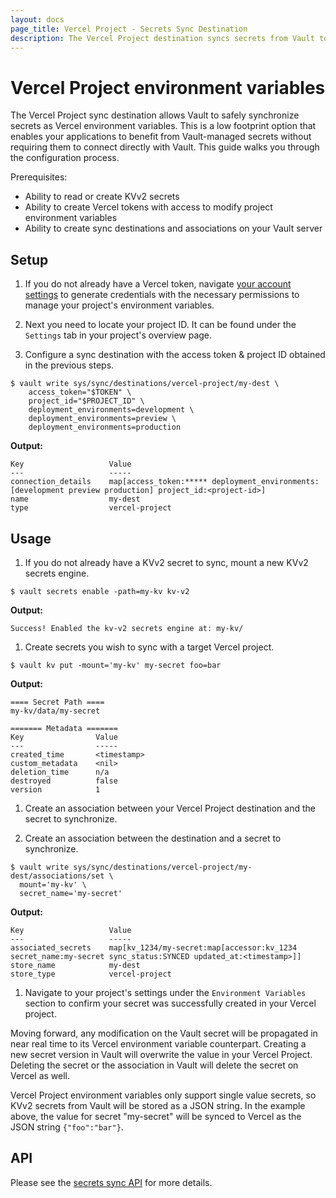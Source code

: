 ```yaml
---
layout: docs
page_title: Vercel Project - Secrets Sync Destination
description: The Vercel Project destination syncs secrets from Vault to Vercel.
---
```


# Vercel Project environment variables

The Vercel Project sync destination allows Vault to safely synchronize secrets as Vercel environment variables.
This is a low footprint option that enables your applications to benefit from Vault-managed secrets without requiring them
to connect directly with Vault. This guide walks you through the configuration process.

Prerequisites:
* Ability to read or create KVv2 secrets
* Ability to create Vercel tokens with access to modify project environment variables
* Ability to create sync destinations and associations on your Vault server

## Setup

1. If you do not already have a Vercel token, navigate [your account settings](https://vercel.com/account/tokens) to
   generate credentials with the necessary permissions to manage your project's environment variables.

1. Next you need to locate your project ID. It can be found under the `Settings` tab in your project's overview page.

1. Configure a sync destination with the access token & project ID obtained in the previous steps.

  ```shell-session
  $ vault write sys/sync/destinations/vercel-project/my-dest \
      access_token="$TOKEN" \
      project_id="$PROJECT_ID" \
      deployment_environments=development \
      deployment_environments=preview \
      deployment_environments=production
  ```

  **Output:**

  <CodeBlockConfig hideClipboard>

  ```plaintext
  Key                   Value
  ---                   -----
  connection_details    map[access_token:***** deployment_environments:[development preview production] project_id:<project-id>]
  name                  my-dest
  type                  vercel-project
  ```

  </CodeBlockConfig>

## Usage

1. If you do not already have a KVv2 secret to sync, mount a new KVv2 secrets engine.

  <CodeBlockConfig hideClipboard>

  ```shell-session
  $ vault secrets enable -path=my-kv kv-v2
  ```

  </CodeBlockConfig>

  **Output:**

  <CodeBlockConfig hideClipboard>

  ```
  Success! Enabled the kv-v2 secrets engine at: my-kv/
  ```

  </CodeBlockConfig>

1. Create secrets you wish to sync with a target Vercel project.

  ```shell-session
  $ vault kv put -mount='my-kv' my-secret foo=bar
  ```

  **Output:**

  <CodeBlockConfig hideClipboard>

  ```plaintext
  ==== Secret Path ====
  my-kv/data/my-secret

  ======= Metadata =======
  Key                Value
  ---                -----
  created_time       <timestamp>
  custom_metadata    <nil>
  deletion_time      n/a
  destroyed          false
  version            1
  ```

  </CodeBlockConfig>

1. Create an association between your Vercel Project destination and the secret to synchronize.

1. Create an association between the destination and a secret to synchronize.

  ```shell-session
  $ vault write sys/sync/destinations/vercel-project/my-dest/associations/set \
    mount='my-kv' \
    secret_name='my-secret'
  ```

  **Output:**

  <CodeBlockConfig hideClipboard>

  ```plaintext
  Key                   Value
  ---                   -----
  associated_secrets    map[kv_1234/my-secret:map[accessor:kv_1234 secret_name:my-secret sync_status:SYNCED updated_at:<timestamp>]]
  store_name            my-dest
  store_type            vercel-project
  ```

  </CodeBlockConfig>

1. Navigate to your project's settings under the `Environment Variables` section to confirm your secret was successfully
  created in your Vercel project.

Moving forward, any modification on the Vault secret will be propagated in near real time to its Vercel environment variable
counterpart. Creating a new secret version in Vault will overwrite the value in your Vercel Project. Deleting the secret
or the association in Vault will delete the secret on Vercel as well.

<Note>

Vercel Project environment variables only support single value secrets, so KVv2 secrets from Vault will be stored as a JSON string.
In the example above, the value for secret "my-secret" will be synced to Vercel as the JSON string `{"foo":"bar"}`.

</Note>

## API

Please see the [secrets sync API](/vault/api-docs/system/secrets-sync) for more details.
